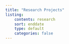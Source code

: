 ```yaml
---
title: "Research Projects"
listing:
    contents: research
    sort: enddate
    type: default
    categories: false
---
```


